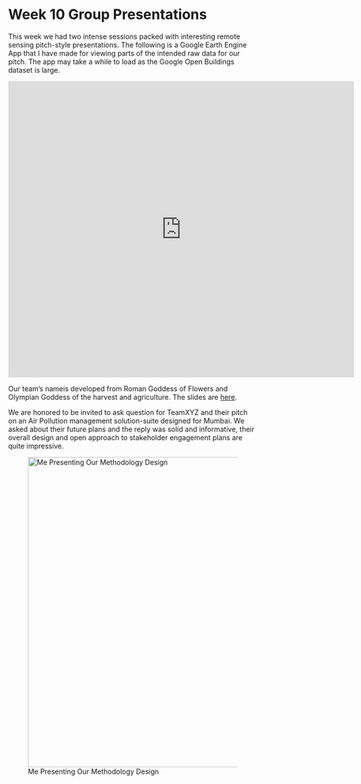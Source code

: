 # Week 10 Group Presentations {.unnumbered}

This week we had two intense sessions packed with interesting remote sensing pitch-style presentations. The following is a Google Earth Engine App that I have made for viewing parts of the intended raw data for our pitch. The app may take a while to load as the Google Open Buildings dataset is large.

<p align="center">

<iframe title="GEE-Jakarta" width="700" height="600" src="https://ee-derekding727.projects.earthengine.app/view/jakartabuidlingandndvilookup" title="GEE App for Jakarta" frameborder="0">

</iframe>

</p>

Our team's nameis developed from Roman Goddess of Flowers and Olympian Goddess of the harvest and agriculture. The slides are [here](https://dereksgithub.github.io/group_RS_casa0023/).

We are honored to be invited to ask question for TeamXYZ and their pitch on an Air Pollution management solution-suite designed for Mumbai. We asked about their future plans and the reply was solid and informative, their overall design and open approach to stakeholder engagement plans are quite impressive.

![Me Presenting Our Methodology Design](images/wk10/presentationday.jpg){fig-align="center" width="628"}

